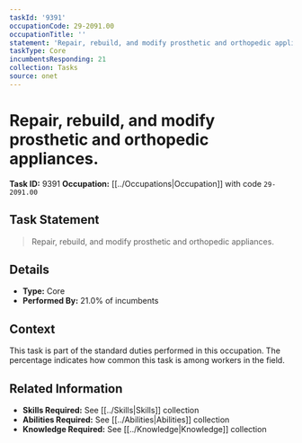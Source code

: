```yaml
---
taskId: '9391'
occupationCode: 29-2091.00
occupationTitle: ''
statement: 'Repair, rebuild, and modify prosthetic and orthopedic appliances.'
taskType: Core
incumbentsResponding: 21
collection: Tasks
source: onet
---
```

# Repair, rebuild, and modify prosthetic and orthopedic appliances.

**Task ID:** 9391
**Occupation:** [[../Occupations|Occupation]] with code `29-2091.00`

## Task Statement

> Repair, rebuild, and modify prosthetic and orthopedic appliances.

## Details

- **Type:** Core
- **Performed By:** 21.0% of incumbents

## Context

This task is part of the standard duties performed in this occupation. The percentage indicates how common this task is among workers in the field.

## Related Information

- **Skills Required:** See [[../Skills|Skills]] collection
- **Abilities Required:** See [[../Abilities|Abilities]] collection
- **Knowledge Required:** See [[../Knowledge|Knowledge]] collection
